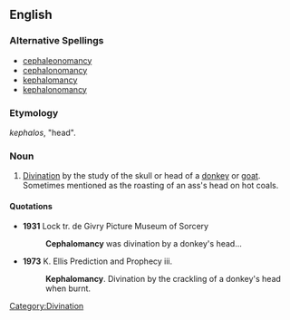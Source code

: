 ==English==

===Alternative Spellings===
*[[cephaleonomancy]]
*[[cephalonomancy]]
*[[kephalomancy]]
*[[kephalonomancy]]

===Etymology===
{{AGr.}} ''kephalos'', "head". 

===Noun===
{{en-noun|-}}

# [[divination|Divination]] by the study of the skull or head of a [[donkey]] or [[goat]]. Sometimes mentioned as the roasting of an ass's head on hot coals.

====Quotations====
*'''1931''' Lock tr. de Givry Picture Museum of Sorcery
*:'''Cephalomancy''' was divination by a donkey's head...
*'''1973''' K. Ellis Prediction and Prophecy iii.
*:'''Kephalomancy'''. Divination by the crackling of a donkey's head when burnt.

[[Category:Divination]]